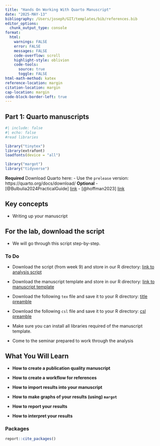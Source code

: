 ```yaml
---
title: "Hands On Working With Quarto Manuscript"
date: "2025-MAY-13"
bibliography: /Users/joseph/GIT/templates/bib/references.bib
editor_options: 
  chunk_output_type: console
format:
  html:
    warnings: FALSE
    error: FALSE
    messages: FALSE
    code-overflow: scroll
    highlight-style: oblivion
    code-tools:
      source: true
      toggle: FALSE
html-math-method: katex
reference-location: margin
citation-location: margin
cap-location: margin
code-block-border-left: true
---
```


## Part 1: Quarto manuscripts

```r
#| include: false
#| echo: false
#read libraries

library("tinytex")
library(extrafont)
loadfonts(device = "all")

library("margot")
library("tidyverse")
```


::: {.callout-note}
**Required**
Download Quarto here: 
- Use the `prelease` version: https://quarto.org/docs/download/
**Optional**
- [@Bulbulia2024PracticalGuide] [link](https://osf.io/preprints/psyarxiv/uyg3d)
- [@hoffman2023] [link](https://arxiv.org/pdf/2304.09460.pdf)
:::

::: {.callout-important}
## Key concepts
- Writing up your manuscript

:::

::: {.callout-important}
## For the lab, download the script
- We will go through this script step-by-step.
:::



### To Do

- Download the script (from week 9) and store in our R directory: [link to analysis script ](https://raw.githubusercontent.com/go-bayes/psyc-434-2024/main/scripts/example_analysis.R)

- Download the manuscript template and store in our R directory: [link to manuscript template](https://raw.githubusercontent.com/go-bayes/psyc-434-2024/main/scripts/example-manuscript.qmd)

<!-- - Download the following `tex` file and save it to your R directory: -->
<!-- [latex macros](https://raw.githubusercontent.com/go-bayes/templates/main/quarto/latex.tex) -->


- Download the following `tex` file and save it to your R directory:
[title preamble](https://raw.githubusercontent.com/go-bayes/templates/main/quarto/title.tex)


- Download the following `csl` file and save it to your R directory:
[csl preamble](https://raw.githubusercontent.com/go-bayes/templates/refs/heads/main/csl/apa-ann-7.csl)

- Make sure you can install all libraries required of the manuscript template.
- Come to the seminar prepared to work through the analysis



## What You Will Learn

- **How to create a publication quality manuscript** 

- **How to create a workflow for references** 

- **How to import results into your manuscript** 

- **How to make graphs of your results (using) `margot`** 

- **How to report your results**

- **How to interpret your results**


### Packages

```r
report::cite_packages()
```




